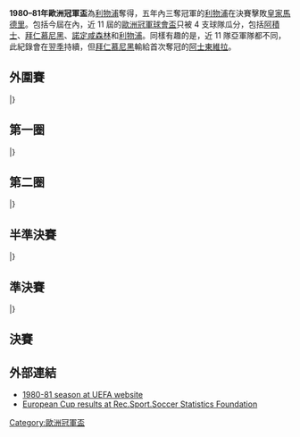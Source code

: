 {{Infobox 國際足球賽事賽季
| tourney_name          = 歐洲冠軍盃
| year                  = 1980–81
| image                 = Paris-Parc-des-Princes.jpg
| size                  = 300px
| caption               = 決賽於[[巴黎|巴黎]]的[[王子公園體育場|王子公園體育場]]舉行
| edition               = 26
| defending_champ_other = {{flagicon|ENG}} [[諾丁漢森林足球俱樂部|諾定咸森林]]
| dates                 = 1980年8月16日–1981年5月27日
| num_teams             = 33 隊
| associations          = 32
| champion_other        = {{flagicon|ENG}} [[利物浦足球俱樂部|利物浦]]
| count                 = 3
| second_other          = {{flagicon|ESP|1945}} [[皇家馬德里足球俱樂部|皇家馬德里]]
| matches               = 63
| goals                 = 166
| attendance            = 
| top_scorer            = {{flagicon|ENG}} {{link-en|泰利·麥達莫|Terry McDermott}}<br> {{flagicon|FRG}} [[卡爾-海因茨·魯梅尼格|路明尼加]]<br> {{flagicon|SCO}} [[格雷姆·索內斯|桑拿士]]<br> （各 6 球）
| player                = 
| prevseason            = [[1979–80年歐洲冠軍盃|1979–80]]
| nextseason            = [[1981–82年歐洲冠軍盃|1981–82]]
}}

'''1980–81年歐洲冠軍盃'''為[[利物浦足球俱樂部|利物浦]]奪得，五年內三奪冠軍的[[利物浦足球俱樂部|利物浦]]在決賽擊敗[[皇家馬德里足球俱樂部|皇家馬德里]]。包括今屆在內，近 11 屆的[[歐洲冠軍球會盃|歐洲冠軍球會盃]]只被 4 支球隊瓜分，包括[[阿賈克斯足球俱樂部|阿積士]]、[[拜仁慕尼黑足球俱樂部|拜仁慕尼黑]]、[[諾丁漢森林足球俱樂部|諾定咸森林]]和[[利物浦足球俱樂部|利物浦]]。同樣有趣的是，近 11 隊亞軍隊都不同，此紀錄會在[[1981–82年歐洲冠軍盃|翌季]]持續，但[[拜仁慕尼黑足球俱樂部|拜仁慕尼黑]]輸給首次奪冠的[[阿士東維拉足球會|阿士東維拉]]。

== 外圍賽 ==
{{TwoLeg start}}
{{TwoLegResult|'''[[布達佩斯捍衛者足球俱樂部|漢維特]]'''|HUN|var1=1957|11–0|[[瓦萊塔足球俱樂部|華列達]]|MLT|8–0|3–0}}
|}

== 第一圈 ==
{{TwoLeg start}}
{{TwoLegResult|'''[[阿伯丁足球俱樂部|鴨巴甸]]'''|SCO|1–0|[[奧地利維也納足球會|奧地利維也納]]|AUT|1–0|0–0}}
{{TwoLegResult|[[奧盧足球會|奧盧]]|FIN|2–11|'''[[利物浦足球俱樂部|利物浦]]'''|ENG|1–1|1–10}}
{{TwoLegResult|'''[[索菲亞中央陸軍足球俱樂部|索菲亞中央陸軍]]'''|BUL|var1=1971|2–0|[[諾丁漢森林足球俱樂部|諾定咸森林]]|ENG|1–0|1–0}}
{{TwoLegResult|[[特拉布宗體育|特拉布宗]]|TUR|2–4|'''[[比唐斯森比基體育會|比唐斯森比基]]'''|POL|2–1|0–3}}
{{TwoLegResult|[[奧林匹亞科斯足球俱樂部|奧林比亞高斯]]|GRE|var1=old|2–7|'''[[拜仁慕尼黑足球俱樂部|拜仁慕尼黑]]'''|FRG|2–4|0–3}}
{{TwoLegResult|[[地拉那戴拿模體育會|地拉那戴拿模]]|ALB|var1=1946|0–3|'''[[阿賈克斯足球俱樂部|阿積士]]'''|NED|0–2|0–1}}
{{TwoLegResult|[[韋斯特曼納島競技俱樂部|韋斯特曼納耶]]|ISL|1–2|'''[[奧斯特拉瓦巴尼克足球俱樂部|奧斯泰華]]'''|TCH|1–1|0–1}}
{{TwoLegResult|'''[[柏林戴拿模足球會|柏林戴拿模]]'''|DDR|4–2|[[尼科西亞希臘人競技足球俱樂部|尼科西亞]]|CYP|3–0|1–2}}
{{TwoLegResult|[[埃施青年足球俱樂部|埃施祖尼斯]]|LUX|0–9|'''[[莫斯科斯巴達克足球俱樂部|莫斯科斯巴達]]'''|URS|0–5|0–4}}
{{TwoLegResult|[[哈爾姆斯塔德足球俱樂部|咸史達斯]]|SWE|2–3|'''[[埃斯比約聯合足球俱樂部|艾斯堡]]'''|DEN|0–0|2–3}}
{{TwoLegResult|[[利麥歷克足球會|利麥歷克]]|IRL|2–7|'''[[皇家馬德里足球俱樂部|皇家馬德里]]'''|ESP|var2=1977|1–2|1–5}}
{{TwoLegResult|[[葡萄牙士砵亭俱樂部|士砵亭]]|POR|0–3|'''[[布達佩斯捍衛者足球俱樂部|漢維特]]'''|HUN|var2=1957|0–2|0–1}}
{{TwoLegResult|[[連菲特足球俱樂部|連菲特]]|NIR|0–3|'''[[南特足球俱樂部|南特]]'''|FRA|0–1|0–2}}
{{TwoLegResult|'''[[國際米蘭足球俱樂部|國際米蘭]]'''|ITA|3–1|[[卡拉奧華大學足球會|卡拉奧華大學]]|ROU|var2=1965|2–0|1–1}}
{{TwoLegResult|[[布魯日足球俱樂部|布魯日]]|BEL|1–5|'''[[巴塞爾足球俱樂部|巴素利]]'''|SUI|0–1|1–4}}
{{TwoLegResult|[[維京足球會|維京]]|NOR|3–7|'''[[貝爾格萊德紅星足球俱樂部|貝爾格萊德紅星]]'''|YUG|2–3|1–4}}
|}

== 第二圈 ==
{{TwoLeg start}}
{{TwoLegResult|[[阿伯丁足球俱樂部|鴨巴甸]]|SCO|0–5|'''[[利物浦足球俱樂部|利物浦]]'''|ENG|0–1|0–4}}
{{TwoLegResult|'''[[索菲亞中央陸軍足球俱樂部|索菲亞中央陸軍]]'''|BUL|var1=1971|5–0|[[比唐斯森比基體育會|比唐斯森比基]]|POL|4–0|1–0}}
{{TwoLegResult|'''[[拜仁慕尼黑足球俱樂部|拜仁慕尼黑]]'''|FRG|6–3|'''[[阿賈克斯足球俱樂部|阿積士]]'''|NED|5–1|1–2}}
{{TwoLegResult|'''[[奧斯特拉瓦巴尼克足球俱樂部|奧斯泰華]]'''|TCH|1–1{{agr}}|[[柏林戴拿模足球會|柏林戴拿模]]|DDR|0–0|1–1}}
{{TwoLegResult|'''[[莫斯科斯巴達克足球俱樂部|莫斯科斯巴達]]'''|URS|3–2|[[埃斯比約聯合足球俱樂部|艾斯堡]]|DEN|3–0|0–2}}
{{TwoLegResult|'''[[皇家馬德里足球俱樂部|皇家馬德里]]'''|ESP|var1=1977|3–0|[[布達佩斯捍衛者足球俱樂部|漢維特]]|HUN|var2=1957|1–0|2–0}}
{{TwoLegResult|[[南特足球俱樂部|南特]]|FRA|2–3|'''[[國際米蘭足球俱樂部|國際米蘭]]'''|ITA|1–2|1–1}}
{{TwoLegResult|[[巴塞爾足球俱樂部|巴素利]]|SUI|1–2|'''[[貝爾格萊德紅星足球俱樂部|貝爾格萊德紅星]]'''|YUG|1–0|0–2}}
|}

== 半準決賽 ==
{{TwoLeg start}}
{{TwoLegResult|'''[[利物浦足球俱樂部|利物浦]]'''|ENG|6–1|[[索菲亞中央陸軍足球俱樂部|索菲亞中央陸軍]]|BUL|var2=1971|5–1|1–0}}
{{TwoLegResult|'''[[拜仁慕尼黑足球俱樂部|拜仁慕尼黑]]'''|FRG|6–2|[[奧斯特拉瓦巴尼克足球俱樂部|奧斯泰華]]|TCH|2–0|4–2}}
{{TwoLegResult|[[莫斯科斯巴達克足球俱樂部|莫斯科斯巴達]]|URS|0–2|'''[[皇家馬德里足球俱樂部|皇家馬德里]]'''|ESP|var2=1977|0–0|0–2}}
{{TwoLegResult|'''[[國際米蘭足球俱樂部|國際米蘭]]'''|ITA|2–1|[[貝爾格萊德紅星足球俱樂部|貝爾格萊德紅星]]|YUG|1–1|1–0}}
|}

== 準決賽 ==
{{TwoLeg start}}
{{TwoLegResult|'''[[利物浦足球俱樂部|利物浦]]'''|ENG|1–1{{agr}}|[[拜仁慕尼黑足球俱樂部|拜仁慕尼黑]]|FRG|0–0|1–1}}
{{TwoLegResult|'''[[皇家馬德里足球俱樂部|皇家馬德里]]'''|ESP|var1=1977|2–1|[[國際米蘭足球俱樂部|國際米蘭]]|ITA|2–0|0–1}}
|}

== 決賽 ==
{{main|1981年歐洲冠軍盃決賽}}

{{footballbox
| date = 1981年5月27日
| team1 = [[利物浦足球俱樂部|利物浦]] {{flagicon|ENG}}
| score = 1–0
| team2 = {{flagicon|ESP|1977}} [[皇家馬德里足球俱樂部|皇家馬德里]]
| goals1 = [[阿倫堅尼地|阿倫堅尼地]] {{goal|82}}
| report = [http://www.uefa.com/competitions/ucl/history/season=1980/intro.html 報告]
| goals2 = 
| stadium = [[王子球場|王子球場]][[巴黎|巴黎]]
| attendance = 48,360
| referee = [[柏路泰|柏路泰]]（{{nfa|HUN}}）
}}

== 外部連結 ==
* [http://www.uefa.com/competitions/UCL/history/Season=1980/intro.html 1980-81 season at UEFA website]{{Wayback|url=http://www.uefa.com/competitions/UCL/history/Season=1980/intro.html |date=20090713201000 }}
* [http://www.rsssf.com/ec/ecomp.html European Cup results at Rec.Sport.Soccer Statistics Foundation]{{Wayback|url=http://www.rsssf.com/ec/ecomp.html |date=20180116045414 }}

{{歐洲冠軍聯賽球季}}
{{国际俱乐部足球}}

[[Category:歐洲冠軍盃|Category:歐洲冠軍盃]]
